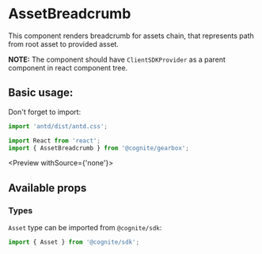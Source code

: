 
<Meta title="Assets|AssetBreadcrumb" decorators={decorators} />

# AssetBreadcrumb

This component renders breadcrumb for assets chain, that represents path from root asset to provided asset.

**NOTE:** The component should have `ClientSDKProvider` as a parent component in react component tree.

## Basic usage:

Don't forget to import:

```jsx
import 'antd/dist/antd.css';

import React from 'react';
import { AssetBreadcrumb } from '@cognite/gearbox';
```

<Preview withSource={'none'}>
  <Story name="Basic Usage">
    <AssetBreadcrumb assetId={4518112062673878} />
  </Story>
</Preview>

## Available props

<Props of={AssetBreadcrumb} />

### Types

`Asset` type can be imported from `@cognite/sdk`:

```js
import { Asset } from '@cognite/sdk';
```

